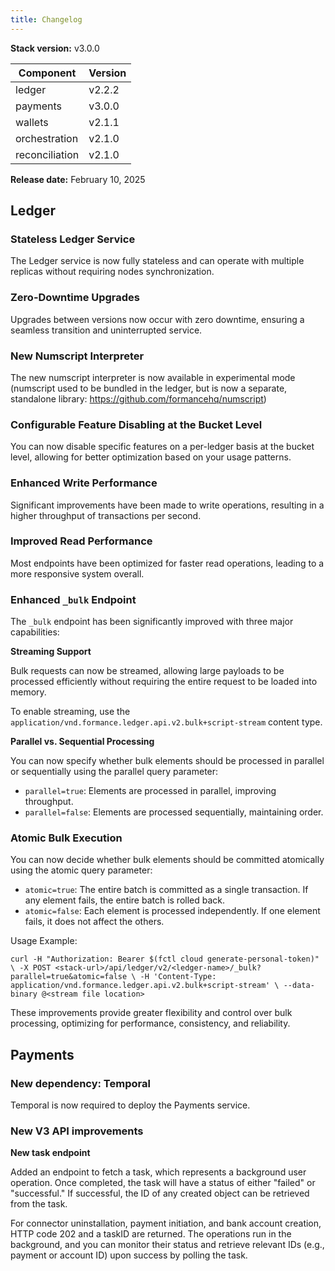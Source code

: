 ```yaml
---
title: Changelog
---
```


**Stack version:** v3.0.0

| Component      | Version |
|----------------|---------|
| ledger         | v2.2.2  |
| payments       | v3.0.0  |
| wallets        | v2.1.1  |
| orchestration  | v2.1.0  |
| reconciliation | v2.1.0  |

**Release date:** February 10, 2025

## Ledger

### Stateless Ledger Service

The Ledger service is now fully stateless and can operate with multiple replicas without requiring nodes synchronization.

### Zero-Downtime Upgrades

Upgrades between versions now occur with zero downtime, ensuring a seamless transition and uninterrupted service.

### New Numscript Interpreter

The new numscript interpreter is now available in experimental mode (numscript used to be bundled in the ledger, but is now a separate, standalone library: https://github.com/formancehq/numscript)

### Configurable Feature Disabling at the Bucket Level

You can now disable specific features on a per-ledger basis at the bucket level, allowing for better optimization based on your usage patterns.

### Enhanced Write Performance

Significant improvements have been made to write operations, resulting in a higher throughput of transactions per second.

### Improved Read Performance
Most endpoints have been optimized for faster read operations, leading to a more responsive system overall.

### Enhanced `_bulk` Endpoint

The `_bulk` endpoint has been significantly improved with three major capabilities:

**Streaming Support**

Bulk requests can now be streamed, allowing large payloads to be processed efficiently without requiring the entire request to be loaded into memory.

To enable streaming, use the `application/vnd.formance.ledger.api.v2.bulk+script-stream` content type.

**Parallel vs. Sequential Processing**

You can now specify whether bulk elements should be processed in parallel or sequentially using the parallel query parameter:

- `parallel=true`: Elements are processed in parallel, improving throughput.
- `parallel=false`: Elements are processed sequentially, maintaining order.

### Atomic Bulk Execution

You can now decide whether bulk elements should be committed atomically using the atomic query parameter:

- `atomic=true`: The entire batch is committed as a single transaction. If any element fails, the entire batch is rolled back.
- `atomic=false`: Each element is processed independently. If one element fails, it does not affect the others.

Usage Example:

```
curl -H "Authorization: Bearer $(fctl cloud generate-personal-token)" \ -X POST <stack-url>/api/ledger/v2/<ledger-name>/_bulk?parallel=true&atomic=false \ -H 'Content-Type: application/vnd.formance.ledger.api.v2.bulk+script-stream' \ --data-binary @<stream file location>
```

These improvements provide greater flexibility and control over bulk processing, optimizing for performance, consistency, and reliability.

## Payments

### New dependency: Temporal

Temporal is now required to deploy the Payments service.

### New V3 API improvements

**New task endpoint**

Added an endpoint to fetch a task, which represents a background user operation. Once completed, the task will have a status of either "failed" or "successful." If successful, the ID of any created object can be retrieved from the task.

For connector uninstallation, payment initiation, and bank account creation, HTTP code 202 and a taskID are returned. The operations run in the background, and you can monitor their status and retrieve relevant IDs (e.g., payment or account ID) upon success by polling the task.